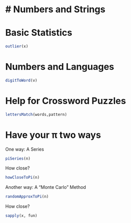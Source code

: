 # Numbers and Strings
=================
# Basic Statistics
```r
outlier(x)
```
# Numbers and Languages
```r
digitToWord(v) 
```
# Help for Crossword Puzzles
```r
lettersMatch(words,pattern)
```
# Have your π two ways
One way: A Series
```r
piSeries(n)
```
How close?
```r
howCloseToPi(n)
```
Another way: A “Monte Carlo” Method
```r
randomApproxToPi(n)
```
How close? 
```r
sapply(x, fun)
```





